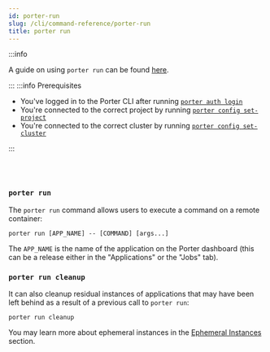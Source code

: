 ```yaml
---
id: porter-run
slug: /cli/command-reference/porter-run
title: porter run
---
```


:::info

A guide on using `porter run` can be found [here](/cli/remote-shell-access).

:::
:::info Prerequisites

- You've logged in to the Porter CLI after running [`porter auth login`](./porter-auth)
- You're connected to the correct project by running [`porter config set-project`](./porter-config)
- You're connected to the correct cluster by running [`porter config set-cluster`](./porter-config)

:::

<br></br>

### `porter run`

The `porter run` command allows users to execute a command on a remote container:

```
porter run [APP_NAME] -- [COMMAND] [args...]
```

The `APP_NAME` is the name of the application on the Porter dashboard (this can be a release either in the "Applications" or the "Jobs" tab).

### `porter run cleanup`

It can also cleanup residual instances of applications that may have been left behind as a result of a previous call to `porter run`:

```
porter run cleanup
```

You may learn more about ephemeral instances in the [Ephemeral Instances](/cli/remote-shell-access#ephemeral-pods) section.
